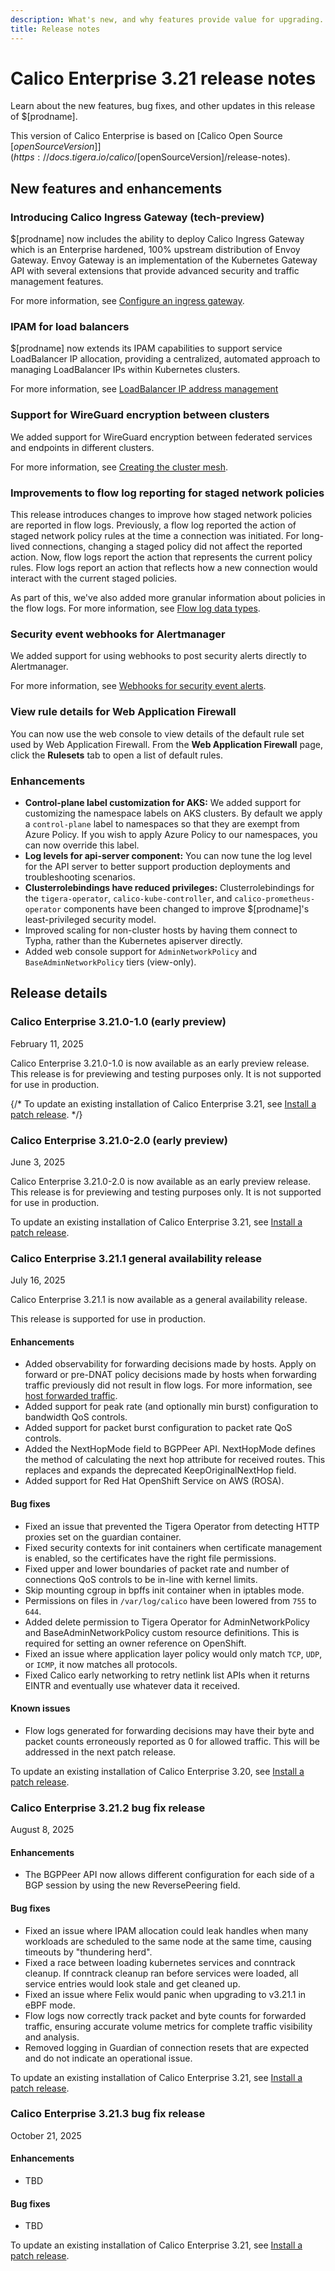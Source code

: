 ```yaml
---
description: What's new, and why features provide value for upgrading.
title: Release notes
---
```


# Calico Enterprise 3.21 release notes

Learn about the new features, bug fixes, and other updates in this release of $[prodname].

This version of Calico Enterprise is based on [Calico Open Source $[openSourceVersion]](https://docs.tigera.io/calico/$[openSourceVersion]/release-notes).

## New features and enhancements

### Introducing Calico Ingress Gateway (tech-preview)

$[prodname] now includes the ability to deploy Calico Ingress Gateway which is an Enterprise hardened, 100% upstream distribution of Envoy Gateway.
Envoy Gateway is an implementation of the Kubernetes Gateway API with several extensions that provide advanced security and traffic management features.

For more information, see [Configure an ingress gateway](../networking/gateway-api.mdx).

### IPAM for load balancers

$[prodname] now extends its IPAM capabilities to support service LoadBalancer IP allocation, providing a centralized, automated approach to managing LoadBalancer IPs within Kubernetes clusters.

For more information, see [LoadBalancer IP address management](../networking/ipam/service-loadbalancer.mdx)

### Support for WireGuard encryption between clusters

We added support for WireGuard encryption between federated services and endpoints in different clusters.

For more information, see [Creating the cluster mesh](../multicluster/federation/kubeconfig.mdx).


### Improvements to flow log reporting for staged network policies

This release introduces changes to improve how staged network policies are reported in flow logs.
Previously, a flow log reported the action of staged network policy rules at the time a connection was initiated.
For long-lived connections, changing a staged policy did not affect the reported action.
Now, flow logs report the action that represents the current policy rules.
Flow logs report an action that reflects how a new connection would interact with the current staged policies.

As part of this, we've also added more granular information about policies in the flow logs.
For more information, see [Flow log data types](../observability/elastic/flow/datatypes.mdx
).

### Security event webhooks for Alertmanager

We added support for using webhooks to post security alerts directly to Alertmanager.

For more information, see [Webhooks for security event alerts](../threat/configuring-webhooks.mdx).

### View rule details for Web Application Firewall

You can now use the web console to view details of the default rule set used by Web Application Firewall.
From the **Web Application Firewall** page, click the **Rulesets** tab to open a list of default rules.

### Enhancements

* **Control-plane label customization for AKS:**
  We added support for customizing the namespace labels on AKS clusters.
  By default we apply a `control-plane` label to namespaces so that they are exempt from Azure Policy.
  If you wish to apply Azure Policy to our namespaces, you can now override this label.
* **Log levels for api-server component:**
  You can now tune the log level for the API server to better support production deployments and troubleshooting scenarios.
* **Clusterrolebindings have reduced privileges:**
  Clusterrolebindings for the `tigera-operator`, `calico-kube-controller`, and `calico-prometheus-operator` components have been changed to improve $[prodname]'s least-privileged security model.
* Improved scaling for non-cluster hosts by having them connect to Typha, rather than the Kubernetes apiserver directly.
* Added web console support for `AdminNetworkPolicy` and `BaseAdminNetworkPolicy` tiers (view-only).


## Release details

### Calico Enterprise 3.21.0-1.0 (early preview)

February 11, 2025

Calico Enterprise 3.21.0-1.0 is now available as an early preview release.
This release is for previewing and testing purposes only.
It is not supported for use in production.

{/*
To update an existing installation of Calico Enterprise 3.21, see [Install a patch release](../getting-started/manifest-archive.mdx).
*/}

### Calico Enterprise 3.21.0-2.0 (early preview)

June 3, 2025

Calico Enterprise 3.21.0-2.0 is now available as an early preview release.
This release is for previewing and testing purposes only.
It is not supported for use in production.

To update an existing installation of Calico Enterprise 3.21, see [Install a patch release](../getting-started/manifest-archive.mdx).

### Calico Enterprise 3.21.1 general availability release

July 16, 2025

Calico Enterprise 3.21.1 is now available as a general availability release.

This release is supported for use in production.

#### Enhancements

* Added observability for forwarding decisions made by hosts. Apply on forward or pre-DNAT policy decisions made by hosts
when forwarding traffic previously did not result in flow logs. For more information, see [host forwarded traffic](../network-policy/hosts/host-forwarded-traffic.mdx).
* Added support for peak rate (and optionally min burst) configuration to bandwidth QoS controls.
* Added support for packet burst configuration to packet rate QoS controls.
* Added the NextHopMode field to BGPPeer API. NextHopMode defines the method of calculating the next hop attribute for received routes. This replaces and expands the deprecated KeepOriginalNextHop field.
* Added support for Red Hat OpenShift Service on AWS (ROSA).

#### Bug fixes

* Fixed an issue that prevented the Tigera Operator from detecting HTTP proxies set on the guardian container.
* Fixed security contexts for init containers when certificate management is enabled, so the certificates have the right file permissions.
* Fixed upper and lower boundaries of packet rate and number of connections QoS controls to be in-line with kernel limits.
* Skip mounting cgroup in bpffs init container when in iptables mode.
* Permissions on files in `/var/log/calico` have been lowered from `755` to `644`.
* Added delete permission to Tigera Operator for AdminNetworkPolicy and BaseAdminNetworkPolicy custom resource definitions. This is required for setting an owner reference on OpenShift.
* Fixed an issue where application layer policy would only match `TCP`, `UDP`, or `ICMP`, it now matches all protocols.
* Fixed Calico early networking to retry netlink list APIs when it returns EINTR and eventually use whatever data it received.

#### Known issues

* Flow logs generated for forwarding decisions may have their byte and packet counts erroneously reported as 0 for allowed traffic. This will be addressed in the next patch release.

To update an existing installation of Calico Enterprise 3.20, see [Install a patch release](../getting-started/manifest-archive.mdx).

### Calico Enterprise 3.21.2 bug fix release

August 8, 2025

#### Enhancements

* The BGPPeer API now allows different configuration for each side of a BGP session by using the new ReversePeering field.

#### Bug fixes

* Fixed an issue where IPAM allocation could leak handles when many workloads are scheduled to the same node at the same time, causing timeouts by "thundering herd".
* Fixed a race between loading kubernetes services and conntrack cleanup. If conntrack cleanup ran before services were loaded, all service entries would look stale and get cleaned up.
* Fixed an issue where Felix would panic when upgrading to v3.21.1 in eBPF mode.
* Flow logs now correctly track packet and byte counts for forwarded traffic, ensuring accurate volume metrics for complete traffic visibility and analysis.
* Removed logging in Guardian of connection resets that are expected and do not indicate an operational issue.

To update an existing installation of Calico Enterprise 3.21, see [Install a patch release](../getting-started/manifest-archive.mdx).

### Calico Enterprise 3.21.3 bug fix release

October 21, 2025

#### Enhancements

* TBD

#### Bug fixes

* TBD

To update an existing installation of Calico Enterprise 3.21, see [Install a patch release](../getting-started/manifest-archive.mdx).